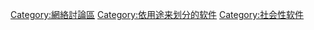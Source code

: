 [[Category:網絡討論區|Category:網絡討論區]]
[[Category:依用途来划分的软件|Category:依用途来划分的软件]]
[[Category:社会性软件|Category:社会性软件]]